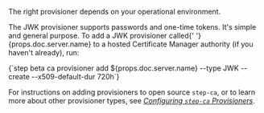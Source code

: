 The right provisioner depends on your operational environment.

<p>
  The JWK provisioner supports passwords and one-time tokens. It's simple and
  general purpose. To add a JWK provisioner called{' '}
  <inlineCode>{props.doc.server.name}</inlineCode> to a hosted Certificate
  Manager authority (if you haven't already), run:
</p>

<CodeBlock autoCopy language="shell">
  {`step beta ca provisioner add ${props.doc.server.name} --type JWK --create --x509-default-dur 720h`}
</CodeBlock>

For instructions on adding provisioners to open source `step-ca`, or to learn more about other provisioner types, see _[Configuring `step-ca` Provisioners](https://smallstep.com/docs/step-ca/provisioners)_.
